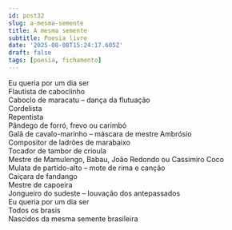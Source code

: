 ```yaml
---
id: post32
slug: a-mesma-semente
title: A mesma semente
subtitle: Poesia livre
date: '2025-08-08T15:24:17.605Z'
draft: false
tags: [poesia, fichamento]
---
```

Eu queria por um dia ser  
Flautista de caboclinho  
Caboclo de maracatu – dança da flutuação  
Cordelista  
Repentista  
Pândego de forró, frevo ou carimbó  
Galã de cavalo-marinho – máscara de mestre Ambrósio  
Compositor de ladrões de marabaixo  
Tocador de tambor de crioula  
Mestre de Mamulengo, Babau, João Redondo ou Cassimiro Coco  
Mulata de partido-alto – mote de rima e canção  
Caiçara de fandango  
Mestre de capoeira  
Jongueiro do sudeste – louvação dos antepassados  
Eu queria por um dia ser  
Todos os brasis  
Nascidos da mesma semente brasileira
